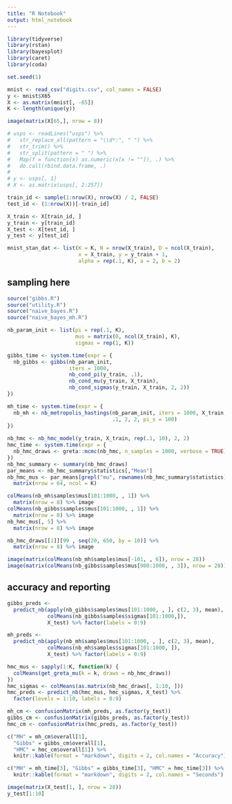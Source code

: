 ```yaml
---
title: "R Notebook"
output: html_notebook
---
```


```r
library(tidyverse)
library(rstan)
library(bayesplot)
library(caret)
library(coda)
```

```r
set.seed(1)

mnist <- read_csv("digits.csv", col_names = FALSE)
y <- mnist$X65
X <- as.matrix(mnist[, -65])
K <- length(unique(y))

image(matrix(X[65,], nrow = 8))

# usps <- readLines("usps") %>%
#   str_replace_all(pattern = "\\d*:", " ") %>%
#   str_trim() %>%
#   str_split(pattern = " ") %>%
#   Map(f = function(x) as.numeric(x[x != ""]), .) %>%
#   do.call(rbind.data.frame, .)
# 
# y <- usps[, 1]
# X <- as.matrix(usps[, 2:257])

train_id <- sample(1:nrow(X), nrow(X) / 2, FALSE)
test_id <- (1:nrow(X))[-train_id]

X_train <- X[train_id, ]
y_train <- y[train_id]
X_test <- X[test_id, ]
y_test <- y[test_id]

mnist_stan_dat <- list(K = K, N = nrow(X_train), D = ncol(X_train), 
                       x = X_train, y = y_train + 1,
                       alpha = rep(.1, K), a = 2, b = 2)
```


## sampling here

```r
source("gibbs.R")
source("utility.R")
source("naive_bayes.R")
source("naive_bayes_mh.R")

nb_param_init <- list(pi = rep(.1, K), 
                      mus = matrix(0, ncol(X_train), K),
                      sigmas = rep(1, K))

gibbs_time <- system.time(expr = {
  nb_gibbs <- gibbs(nb_param_init,
                    iters = 1000,
                    nb_cond_pi(y_train, .1), 
                    nb_cond_mu(y_train, X_train), 
                    nb_cond_sigmas(y_train, X_train, 2, 2))
})

mh_time <- system.time(expr = {
  nb_mh <- nb_metropolis_hastings(nb_param_init, iters = 1000, X_train, y_train, 
                                  .1, 2, 2, pi_s = 100)
})
 
nb_hmc <- nb_hmc_model(y_train, X_train, rep(.1, 10), 2, 2)
hmc_time <- system.time(expr = {
  nb_hmc_draws <- greta::mcmc(nb_hmc, n_samples = 1000, verbose = TRUE)  
})
nb_hmc_summary <- summary(nb_hmc_draws)
par_means <- nb_hmc_summary$statistics[,"Mean"]
nb_hmc_mus <- par_means[grepl("mu", rownames(nb_hmc_summary$statistics))] %>%
  matrix(nrow = 64, ncol = K)

colMeans(nb_mh$samples$mus[101:1000, , 1]) %>%
  matrix(nrow = 8) %>% image
colMeans(nb_gibbs$samples$mus[101:1000, , 1]) %>%
  matrix(nrow = 8) %>% image
nb_hmc_mus[, 5] %>% 
  matrix(nrow = 8) %>% image

nb_hmc_draws[[1]][99 , seq(20, 650, by = 10)] %>%
  matrix(nrow = 8) %>% image

image(matrix(colMeans(nb_mh$samples$mus[-101, , 6]), nrow = 28))
image(matrix(colMeans(nb_gibbs$samples$mus[900:1000, , 3]), nrow = 28))
```

## accuracy and reporting

```r
gibbs_preds <- 
  predict_nb(apply(nb_gibbs$samples$mus[101:1000, , ], c(2, 3), mean),
             colMeans(nb_gibbs$samples$sigmas[101:1000,]), 
             X_test) %>% factor(labels = 0:9)

mh_preds <- 
  predict_nb(apply(nb_mh$samples$mus[101:1000, , ], c(2, 3), mean),
             colMeans(nb_mh$samples$sigmas[101:1000, ]),
             X_test) %>% factor(labels = 0:9)

hmc_mus <- sapply(1:K, function(k) {
  colMeans(get_greta_mu(k = k, draws = nb_hmc_draws))
})
hmc_sigmas <- colMeans(as.matrix(nb_hmc_draws[, 1:10, ]))
hmc_preds <- predict_nb(hmc_mus, hmc_sigmas, X_test) %>%
  factor(levels = 1:10, labels = 0:9)

mh_cm <- confusionMatrix(mh_preds, as.factor(y_test))
gibbs_cm <- confusionMatrix(gibbs_preds, as.factor(y_test))
hmc_cm <- confusionMatrix(hmc_preds, as.factor(y_test))

c("MH" = mh_cm$overall[1], 
  "Gibbs" = gibbs_cm$overall[1], 
  "HMC" = hmc_cm$overall[1]) %>%
  knitr::kable(format = "markdown", digits = 2, col.names = "Accuracy")

c("MH" = mh_time[3], "Gibbs" = gibbs_time[3], "HMC" = hmc_time[3]) %>%
  knitr::kable(format = "markdown", digits = 2, col.names = "Seconds")

image(matrix(X_test[1, ], nrow = 28))
y_test[1:10]
```


